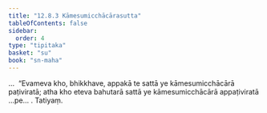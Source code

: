 ```yaml
---
title: "12.8.3 Kāmesumicchācārasutta"
tableOfContents: false
sidebar:
  order: 4
type: "tipitaka"
basket: "su"
book: "sn-maha"
---
```



<DynamicBreadcrumb />

<Division number="1143" book="sn-maha">

<Paragraph number="2463" book="sn-maha">
…  “Evameva kho, bhikkhave, appakā te sattā ye kāmesumicchācārā paṭiviratā; atha kho eteva bahutarā sattā ye kāmesumicchācārā appaṭiviratā …pe… .

</Paragraph>
</Division>

<Paragraph number="2464" type="center" book="sn-maha">
Tatiyaṃ.
</Paragraph>